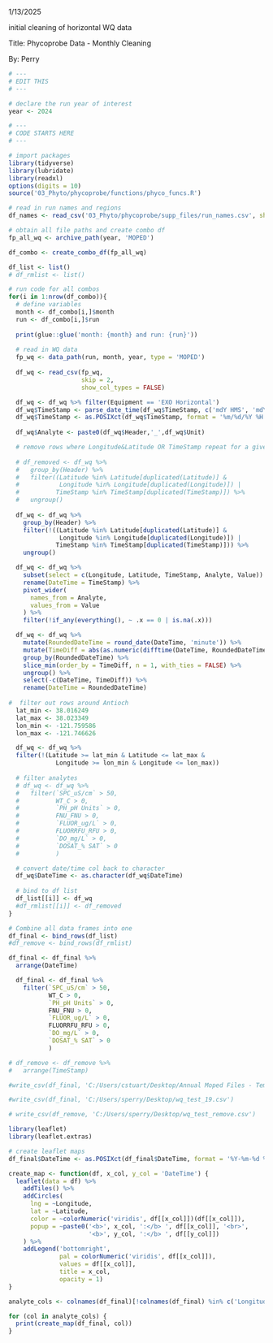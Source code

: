 1/13/2025

initial cleaning of horizontal WQ data

Title: Phycoprobe Data - Monthly Cleaning

By: Perry

```r
# ---
# EDIT THIS
# ---

# declare the run year of interest  
year <- 2024
```

```r
# ---
# CODE STARTS HERE
# ---

# import packages
library(tidyverse)
library(lubridate)
library(readxl)
options(digits = 10)
source('03_Phyto/phycoprobe/functions/phyco_funcs.R')

# read in run names and regions
df_names <- read_csv('03_Phyto/phycoprobe/supp_files/run_names.csv', show_col_types = FALSE)

# obtain all file paths and create combo df
fp_all_wq <- archive_path(year, 'MOPED')

df_combo <- create_combo_df(fp_all_wq)

df_list <- list()
# df_rmlist <- list()

# run code for all combos
for(i in 1:nrow(df_combo)){
  # define variables
  month <- df_combo[i,]$month
  run <- df_combo[i,]$run
  
  print(glue::glue('month: {month} and run: {run}'))
  
  # read in WQ data
  fp_wq <- data_path(run, month, year, type = 'MOPED')
  
  df_wq <- read_csv(fp_wq,
                    skip = 2,
                    show_col_types = FALSE)

  df_wq <- df_wq %>% filter(Equipment == 'EXO Horizontal')
  df_wq$TimeStamp <- parse_date_time(df_wq$TimeStamp, c('mdY HMS', 'mdY HM'))
  df_wq$TimeStamp <- as.POSIXct(df_wq$TimeStamp, format = '%m/%d/%Y %H:%M:%S')
  
  df_wq$Analyte <- paste0(df_wq$Header,'_',df_wq$Unit)

  # remove rows where Longitude&Latitude OR TimeStamp repeat for a given analyte
  
  # df_removed <- df_wq %>%
  #   group_by(Header) %>%
  #   filter((Latitude %in% Latitude[duplicated(Latitude)] & 
  #           Longitude %in% Longitude[duplicated(Longitude)]) | 
  #          TimeStamp %in% TimeStamp[duplicated(TimeStamp)]) %>%
  #   ungroup()
  
  df_wq <- df_wq %>%
    group_by(Header) %>%
    filter(!((Latitude %in% Latitude[duplicated(Latitude)] & 
              Longitude %in% Longitude[duplicated(Longitude)]) | 
             TimeStamp %in% TimeStamp[duplicated(TimeStamp)])) %>%
    ungroup()

  df_wq <- df_wq %>%
    subset(select = c(Longitude, Latitude, TimeStamp, Analyte, Value)) %>%
    rename(DateTime = TimeStamp) %>%
    pivot_wider(
      names_from = Analyte,
      values_from = Value
    ) %>%
    filter(!if_any(everything(), ~ .x == 0 | is.na(.x)))

  df_wq <- df_wq %>%
    mutate(RoundedDateTime = round_date(DateTime, 'minute')) %>%
    mutate(TimeDiff = abs(as.numeric(difftime(DateTime, RoundedDateTime, units = 'secs')))) %>%
    group_by(RoundedDateTime) %>%
    slice_min(order_by = TimeDiff, n = 1, with_ties = FALSE) %>%
    ungroup() %>%
    select(-c(DateTime, TimeDiff)) %>%
    rename(DateTime = RoundedDateTime)
  
#  filter out rows around Antioch
  lat_min <- 38.016249
  lat_max <- 38.023349
  lon_min <- -121.759586
  lon_max <- -121.746626

  df_wq <- df_wq %>%
  filter(!(Latitude >= lat_min & Latitude <= lat_max &
             Longitude >= lon_min & Longitude <= lon_max))
  
  # filter analytes
  # df_wq <- df_wq %>%
  #   filter(`SPC_uS/cm` > 50,
  #          WT_C > 0,
  #          `PH_pH Units` > 0,
  #          FNU_FNU > 0,
  #          `FLUOR_ug/L` > 0,
  #          FLUORRFU_RFU > 0,
  #          `DO_mg/L` > 0,
  #          `DOSAT_% SAT` > 0
  #          )

  # convert date/time col back to character
  df_wq$DateTime <- as.character(df_wq$DateTime)
  
  # bind to df list
  df_list[[i]] <- df_wq
  #df_rmlist[[i]] <- df_removed
}

# Combine all data frames into one
df_final <- bind_rows(df_list)
#df_remove <- bind_rows(df_rmlist)

df_final <- df_final %>%
  arrange(DateTime)

  df_final <- df_final %>%
    filter(`SPC_uS/cm` > 50,
           WT_C > 0,
           `PH_pH Units` > 0,
           FNU_FNU > 0,
           `FLUOR_ug/L` > 0,
           FLUORRFU_RFU > 0,
           `DO_mg/L` > 0,
           `DOSAT_% SAT` > 0
           )

# df_remove <- df_remove %>%
#   arrange(TimeStamp)

#write_csv(df_final, 'C:/Users/cstuart/Desktop/Annual Moped Files - Temp/MOPED_2024_combined_newbound.csv')

#write_csv(df_final, 'C:/Users/sperry/Desktop/wq_test_19.csv')

# write_csv(df_remove, 'C:/Users/sperry/Desktop/wq_test_remove.csv')
```

```r
library(leaflet)
library(leaflet.extras)

# create leaflet maps
df_final$DateTime <- as.POSIXct(df_final$DateTime, format = '%Y-%m-%d %H:%M:%S')

create_map <- function(df, x_col, y_col = 'DateTime') {
  leaflet(data = df) %>%
    addTiles() %>%
    addCircles(
      lng = ~Longitude, 
      lat = ~Latitude,
      color = ~colorNumeric('viridis', df[[x_col]])(df[[x_col]]),
      popup = ~paste0('<b>', x_col, ':</b> ', df[[x_col]], '<br>',
                      '<b>', y_col, ':</b> ', df[[y_col]])
    ) %>%
    addLegend('bottomright', 
              pal = colorNumeric('viridis', df[[x_col]]), 
              values = df[[x_col]],
              title = x_col,
              opacity = 1)
}

analyte_cols <- colnames(df_final)[!colnames(df_final) %in% c('Longitude', 'Latitude', 'DateTime')]

for (col in analyte_cols) {
  print(create_map(df_final, col))
}
```




